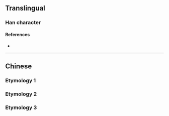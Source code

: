 {{character info/new}}
==Translingual==

===Han character===
{{Han char|rn=85|rad=水|as=03|sn=7|four=|canj=UE|ids=⿱山水}}

====References====
* {{Han ref|kx=0605.100|dkj=17129|dj=0999.030|hdz=31550.030|uh=6C56|ud=27734}}

----

==Chinese==

===Etymology 1===
{{zh-see|流|v}}

===Etymology 2===
{{zh-see|池|v}}

===Etymology 3===
{{zh-see|𣎵}}